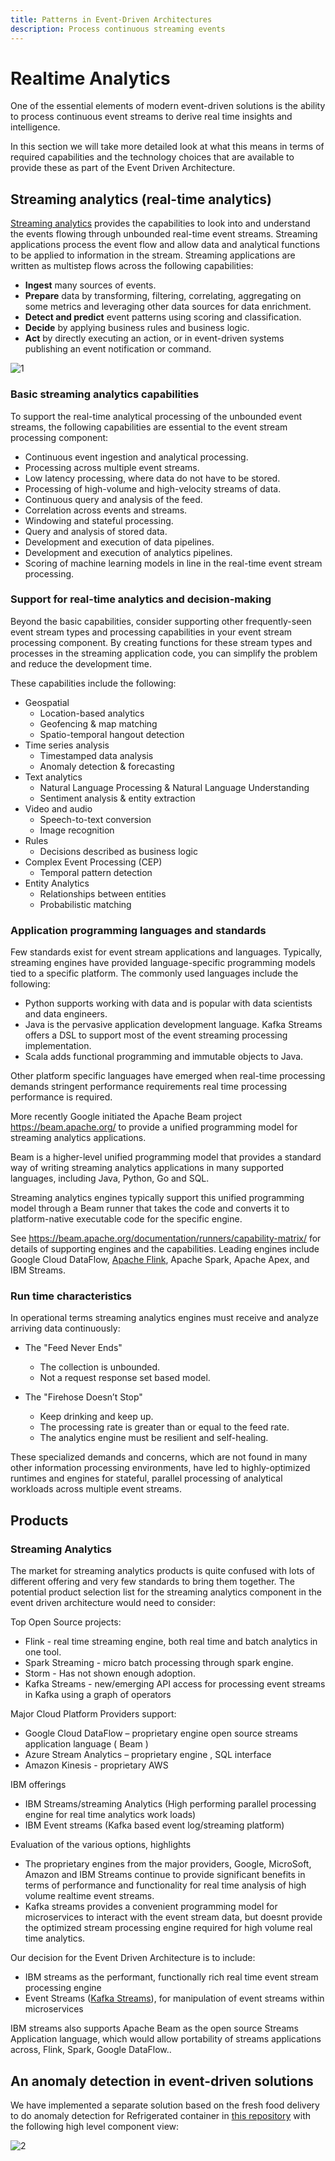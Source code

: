 ```yaml
---
title: Patterns in Event-Driven Architectures
description: Process continuous streaming events
---
```


# Realtime Analytics

One of the essential elements of modern event-driven solutions is the ability to process continuous event streams to derive real time insights and intelligence.

In this section we will take more detailed look at what this means in terms of required capabilities and the technology choices that are available to provide these as part of the Event Driven Architecture.

## Streaming analytics (real-time analytics)

[Streaming analytics](https://cloud.ibm.com/catalog/services/streaming-analytics) provides the capabilities to look into and understand the events flowing through unbounded real-time event streams. Streaming applications process the event flow and allow data and analytical functions to be applied to information in the stream. Streaming applications are written as multistep flows across the following capabilities:

* **Ingest** many sources of events.
* **Prepare** data by transforming, filtering, correlating, aggregating on some metrics and leveraging other data sources for data enrichment.
* **Detect and predict** event patterns using scoring and classification.
* **Decide** by applying business rules and business logic.
* **Act** by directly executing an action, or in event-driven systems publishing an event notification or command.

![1](./images/rt-analytics-app-pattern.png)

### Basic streaming analytics capabilities

To support the real-time analytical processing of the unbounded event streams, the following capabilities are essential to the event stream processing component:

* Continuous event ingestion and analytical processing.
* Processing across multiple event streams.
* Low latency processing, where data do not have to be stored.
* Processing of high-volume and high-velocity streams of data.
* Continuous query and analysis of the feed.
* Correlation across events and streams.
* Windowing and stateful processing.
* Query and analysis of stored data.
* Development and execution of data pipelines.
* Development and execution of analytics pipelines.
* Scoring of machine learning models in line in the real-time event stream processing.

### Support for real-time analytics and decision-making

Beyond the basic capabilities, consider supporting other frequently-seen event stream types and processing capabilities in your event stream processing component. By creating functions for these stream types and processes in the streaming application code, you can simplify the problem and reduce the development time.

These capabilities include the following:

* Geospatial
  * Location-based analytics
  * Geofencing & map matching
  * Spatio-temporal hangout detection
* Time series analysis
  * Timestamped data analysis
  * Anomaly detection & forecasting
* Text analytics
  * Natural Language Processing & Natural Language Understanding
  * Sentiment analysis & entity extraction
* Video and audio
  * Speech-to-text conversion
  * Image recognition
* Rules
  * Decisions described as business logic
* Complex Event Processing (CEP)
  * Temporal pattern detection
* Entity Analytics
  * Relationships between entities
  * Probabilistic matching

### Application programming languages and standards

Few standards exist for event stream applications and languages. Typically, streaming engines have provided language-specific programming models tied to a specific platform.  The commonly used languages include the following:
* Python supports working with data and is popular with data scientists and data engineers.
* Java is the pervasive application development language. Kafka Streams offers a DSL to support most of the event streaming processing implementation.
* Scala adds functional programming and immutable objects to Java.

Other platform specific languages have emerged when real-time processing demands stringent performance requirements real time processing performance is required.

More recently Google initiated the Apache Beam project https://beam.apache.org/ to provide a unified programming model for streaming analytics applications.

Beam is a higher-level unified programming model that provides a standard way of writing streaming analytics applications in many supported languages, including Java, Python, Go and SQL.

Streaming analytics engines typically support this unified programming model through a Beam runner that takes the code and converts it to platform-native executable code for the specific engine.

See https://beam.apache.org/documentation/runners/capability-matrix/ for details of supporting engines and the capabilities.  Leading engines include Google Cloud DataFlow, [Apache Flink](https://flink.apache.org/), Apache Spark, Apache Apex, and IBM Streams.

### Run time characteristics

In operational terms streaming analytics engines must receive and analyze arriving data continuously:

* The "Feed Never Ends"
  * The collection is unbounded.
  * Not a request response set based model.

* The "Firehose Doesn’t Stop"
  * Keep drinking and keep up.
  * The processing rate is greater than or equal to the feed rate.
  * The analytics engine must be resilient and self-healing.

These specialized demands and concerns, which are not found in many other information processing environments, have led to highly-optimized runtimes and engines for stateful, parallel processing of analytical workloads across multiple event streams.

## Products

### Streaming Analytics

The market for streaming analytics products is quite confused with lots of different offering and very few standards to bring them together.  The potential product selection list for the streaming analytics component in the event driven architecture would need to consider:

Top Open Source projects:
* Flink - real time streaming engine, both real time and batch analytics in one tool.
* Spark Streaming - micro batch processing through spark engine.
* Storm - Has not shown enough adoption.
* Kafka Streams - new/emerging API access for processing event streams in Kafka using a graph of operators

Major Cloud Platform Providers support:
* Google Cloud DataFlow – proprietary engine open source streams application language ( Beam )
* Azure Stream Analytics – proprietary engine , SQL interface
* Amazon Kinesis - proprietary AWS

IBM offerings
* IBM Streams/streaming Analytics (High performing parallel processing engine for real time analytics work loads)
* IBM Event streams (Kafka based event log/streaming platform)

Evaluation of the various options, highlights
* The proprietary engines from the major providers, Google, MicroSoft, Amazon and IBM Streams continue to provide significant benefits in terms of performance and functionality for real time analysis of high volume realtime event streams.
* Kafka streams provides a convenient programming model for microservices to interact with the event stream data, but doesnt provide the optimized stream processing engine required for high volume real time analytics.

Our decision for the Event Driven Architecture is to include:

* IBM streams as the performant, functionally rich real time event stream processing engine
* Event Streams ([Kafka Streams](../../technology/kafka-streams/)), for manipulation of event streams within microservices

IBM streams also supports Apache Beam as the open source Streams Application language,  which would allow portability of streams applications across, Flink, Spark, Google DataFlow..

## An anomaly detection in event-driven solutions

We have implemented a separate solution based on the fresh food delivery to do anomaly detection for Refrigerated container in [this repository](https://github.com/ibm-cloud-architecture/refarch-reefer-ml) with the following high level component view:

![2](./images/cp-solution-view.png)
